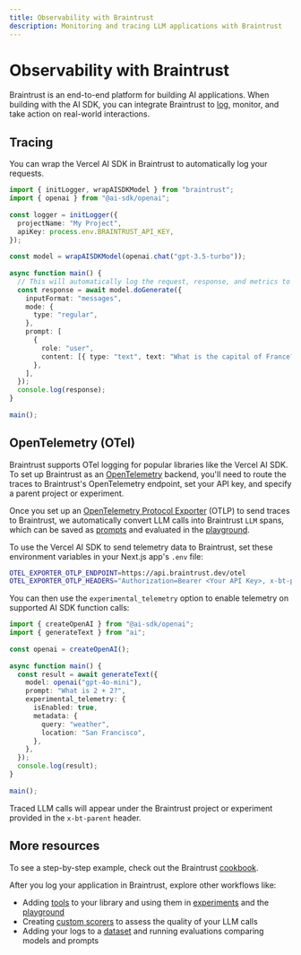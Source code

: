 ```yaml
---
title: Observability with Braintrust
description: Monitoring and tracing LLM applications with Braintrust
---
```


# Observability with Braintrust

Braintrust is an end-to-end platform for building AI applications. When building with the AI SDK, you can integrate Braintrust to [log](https://www.braintrust.dev/docs/guides/logging), monitor, and take action on real-world interactions. 

## Tracing 

You can wrap the Vercel AI SDK in Braintrust to automatically log your requests.

```typescript
import { initLogger, wrapAISDKModel } from "braintrust";
import { openai } from "@ai-sdk/openai";
 
const logger = initLogger({
  projectName: "My Project",
  apiKey: process.env.BRAINTRUST_API_KEY,
});
 
const model = wrapAISDKModel(openai.chat("gpt-3.5-turbo"));
 
async function main() {
  // This will automatically log the request, response, and metrics to Braintrust
  const response = await model.doGenerate({
    inputFormat: "messages",
    mode: {
      type: "regular",
    },
    prompt: [
      {
        role: "user",
        content: [{ type: "text", text: "What is the capital of France?" }],
      },
    ],
  });
  console.log(response);
}
 
main();
```

## OpenTelemetry (OTel)

Braintrust supports OTel logging for popular libraries like the Vercel AI SDK. To set up Braintrust as an [OpenTelemetry](https://opentelemetry.io/docs/) backend, you'll need to route the traces to Braintrust's OpenTelemetry endpoint, set your API key, and specify a parent project or experiment.

Once you set up an [OpenTelemetry Protocol Exporter](https://opentelemetry.io/docs/languages/js/exporters/) (OTLP) to send traces to Braintrust, we automatically convert LLM calls into Braintrust `LLM` spans, which can be saved as [prompts](https://www.braintrust.dev/docs/guides/functions/prompts) and evaluated in the [playground](https://www.braintrust.dev/docs/guides/playground).

To use the Vercel AI SDK to send telemetry data to Braintrust, set these environment variables in your Next.js app's `.env` file:

```bash
OTEL_EXPORTER_OTLP_ENDPOINT=https://api.braintrust.dev/otel
OTEL_EXPORTER_OTLP_HEADERS="Authorization=Bearer <Your API Key>, x-bt-parent=project_id:<Your Project ID>"
```

You can then use the `experimental_telemetry` option to enable telemetry on supported AI SDK function calls:

```typescript
import { createOpenAI } from "@ai-sdk/openai";
import { generateText } from "ai";
 
const openai = createOpenAI();
 
async function main() {
  const result = await generateText({
    model: openai("gpt-4o-mini"),
    prompt: "What is 2 + 2?",
    experimental_telemetry: {
      isEnabled: true,
      metadata: {
        query: "weather",
        location: "San Francisco",
      },
    },
  });
  console.log(result);
}
 
main();
```

Traced LLM calls will appear under the Braintrust project or experiment provided in the `x-bt-parent` header.

## More resources

To see a step-by-step example, check out the Braintrust [cookbook](https://www.braintrust.dev/docs/cookbook/recipes/OTEL-logging). 

After you log your application in Braintrust, explore other workflows like:
* Adding [tools](https://www.braintrust.dev/docs/guides/functions/tools) to your library and using them in [experiments](https://www.braintrust.dev/docs/guides/evals) and the [playground](https://www.braintrust.dev/docs/guides/playground)
* Creating [custom scorers](https://www.braintrust.dev/docs/guides/functions/scorers) to assess the quality of your LLM calls
* Adding your logs to a [dataset](https://www.braintrust.dev/docs/guides/datasets) and running evaluations comparing models and prompts
